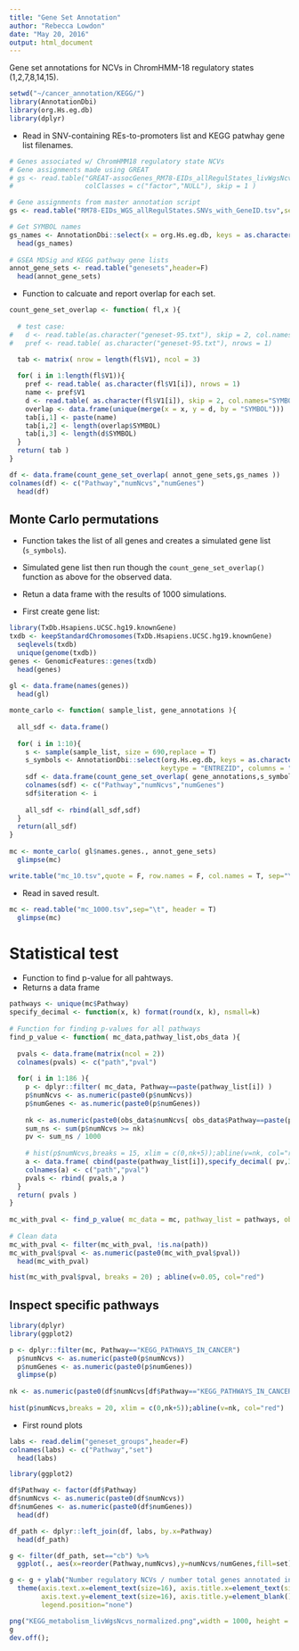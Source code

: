 ```yaml
---
title: "Gene Set Annotation"
author: "Rebecca Lowdon"
date: "May 20, 2016"
output: html_document
---
```


Gene set annotations for NCVs in ChromHMM-18 regulatory states (1,2,7,8,14,15).

```r
setwd("~/cancer_annotation/KEGG/")
library(AnnotationDbi)
library(org.Hs.eg.db)
library(dplyr)
```

* Read in SNV-containing REs-to-promoters list and KEGG patwhay gene list filenames.

```r
# Genes associated w/ ChromHMM18 regulatory state NCVs
# Gene assignments made using GREAT
# gs <- read.table("GREAT-assocGenes_RM78-EIDs_allRegulStates_livWgsNcvs.txt",sep="\t",
#                  colClasses = c("factor","NULL"), skip = 1 )

# Gene assignments from master annotation script
gs <- read.table("RM78-EIDs_WGS_allRegulStates.SNVs_with_GeneID.tsv",sep = "\t",header = T)

# Get SYMBOL names
gs_names <- AnnotationDbi::select(x = org.Hs.eg.db, keys = as.character(gs$genes.gene_id), columns = "SYMBOL", keytype = "ENTREZID")
  head(gs_names)
  
# GSEA MDSig and KEGG pathway gene lists
annot_gene_sets <- read.table("genesets",header=F)
  head(annot_gene_sets)
```

* Function to calcuate and report overlap for each set.

```r
count_gene_set_overlap <- function( fl,x ){
  
  # test case:
#   d <- read.table(as.character("geneset-95.txt"), skip = 2, col.names="SYMBOL") 
#   pref <- read.table( as.character("geneset-95.txt"), nrows = 1)

  tab <- matrix( nrow = length(fl$V1), ncol = 3)
                     
  for( i in 1:length(fl$V1)){
    pref <- read.table( as.character(fl$V1[i]), nrows = 1)
    name <- pref$V1
    d <- read.table( as.character(fl$V1[i]), skip = 2, col.names="SYMBOL")
    overlap <- data.frame(unique(merge(x = x, y = d, by = "SYMBOL")))
    tab[i,1] <- paste(name)
    tab[i,2] <- length(overlap$SYMBOL)
    tab[i,3] <- length(d$SYMBOL)
  }
  return( tab )
}

df <- data.frame(count_gene_set_overlap( annot_gene_sets,gs_names ))
colnames(df) <- c("Pathway","numNcvs","numGenes")
  head(df)
```


## Monte Carlo permutations

* Function takes the list of all genes and creates a simulated gene list (`s_symbols`).
* Simulated gene list then run though the `count_gene_set_overlap()` function as above for the observed data.
* Retun a data frame with the results of 1000 simulations.

* First create gene list:

```r
library(TxDb.Hsapiens.UCSC.hg19.knownGene)
txdb <- keepStandardChromosomes(TxDb.Hsapiens.UCSC.hg19.knownGene)
  seqlevels(txdb)
  unique(genome(txdb))
genes <- GenomicFeatures::genes(txdb)
  head(genes)
  
gl <- data.frame(names(genes))
  head(gl)  
```


```r
monte_carlo <- function( sample_list, gene_annotations ){
 
  all_sdf <- data.frame()
 
  for( i in 1:10){
    s <- sample(sample_list, size = 690,replace = T)
    s_symbols <- AnnotationDbi::select(org.Hs.eg.db, keys = as.character(s),
                                      keytype = "ENTREZID", columns = "SYMBOL")
    sdf <- data.frame(count_gene_set_overlap( gene_annotations,s_symbols ))
    colnames(sdf) <- c("Pathway","numNcvs","numGenes")
    sdf$iteration <- i
 
    all_sdf <- rbind(all_sdf,sdf)
  }
  return(all_sdf)
}
 
mc <- monte_carlo( gl$names.genes., annot_gene_sets)
  glimpse(mc)

write.table("mc_10.tsv",quote = F, row.names = F, col.names = T, sep="\t")
```

* Read in saved result.

```r
mc <- read.table("mc_1000.tsv",sep="\t", header = T)
  glimpse(mc)
```


# Statistical test

* Function to find p-value for all pahtways.
* Returns a data frame

```r
pathways <- unique(mc$Pathway)
specify_decimal <- function(x, k) format(round(x, k), nsmall=k)
  
# Function for finding p-values for all pathways
find_p_value <- function( mc_data,pathway_list,obs_data ){
 
  pvals <- data.frame(matrix(ncol = 2))
  colnames(pvals) <- c("path","pval")
 
  for( i in 1:186 ){
    p <- dplyr::filter( mc_data, Pathway==paste(pathway_list[i]) )
    p$numNcvs <- as.numeric(paste0(p$numNcvs))
    p$numGenes <- as.numeric(paste0(p$numGenes))
 
    nk <- as.numeric(paste0(obs_data$numNcvs[ obs_data$Pathway==paste(pathway_list[i]) ]))
    sum_ns <- sum(p$numNcvs >= nk)
    pv <- sum_ns / 1000
 
    # hist(p$numNcvs,breaks = 15, xlim = c(0,nk+5));abline(v=nk, col="red")
    a <- data.frame( cbind(paste(pathway_list[i]),specify_decimal( pv,3 )) )
    colnames(a) <- c("path","pval")
    pvals <- rbind( pvals,a )
  }
  return( pvals )
}
 
mc_with_pval <- find_p_value( mc_data = mc, pathway_list = pathways, obs_data = df )
 
# Clean data
mc_with_pval <- filter(mc_with_pval, !is.na(path))
mc_with_pval$pval <- as.numeric(paste0(mc_with_pval$pval))
  head(mc_with_pval)

hist(mc_with_pval$pval, breaks = 20) ; abline(v=0.05, col="red")
```


## Inspect specific pathways

```r
library(dplyr)
library(ggplot2)

p <- dplyr::filter(mc, Pathway=="KEGG_PATHWAYS_IN_CANCER")
  p$numNcvs <- as.numeric(paste0(p$numNcvs))
  p$numGenes <- as.numeric(paste0(p$numGenes))
  glimpse(p)  
 
nk <- as.numeric(paste0(df$numNcvs[df$Pathway=="KEGG_PATHWAYS_IN_CANCER"]))
 
hist(p$numNcvs,breaks = 20, xlim = c(0,nk+5));abline(v=nk, col="red")
```







* First round plots

```r
labs <- read.delim("geneset_groups",header=F)
colnames(labs) <- c("Pathway","set")
  head(labs)

library(ggplot2)

df$Pathway <- factor(df$Pathway)
df$numNcvs <- as.numeric(paste0(df$numNcvs))
df$numGenes <- as.numeric(paste0(df$numGenes))
  head(df)

df_path <- dplyr::left_join(df, labs, by.x=Pathway)
  head(df_path)

g <- filter(df_path, set=="cb") %>%
  ggplot(., aes(x=reorder(Pathway,numNcvs),y=numNcvs/numGenes,fill=set)) + geom_bar(stat = "identity", fill="yellow") + coord_flip()

g <- g + ylab("Number regulatory NCVs / number total genes annotated in pathway") +
  theme(axis.text.x=element_text(size=16), axis.title.x=element_text(size=16),
        axis.text.y=element_text(size=16), axis.title.y=element_blank(),
        legend.position="none")

png("KEGG_metabolism_livWgsNcvs_normalized.png",width = 1000, height = 1200)
g
dev.off();

```

